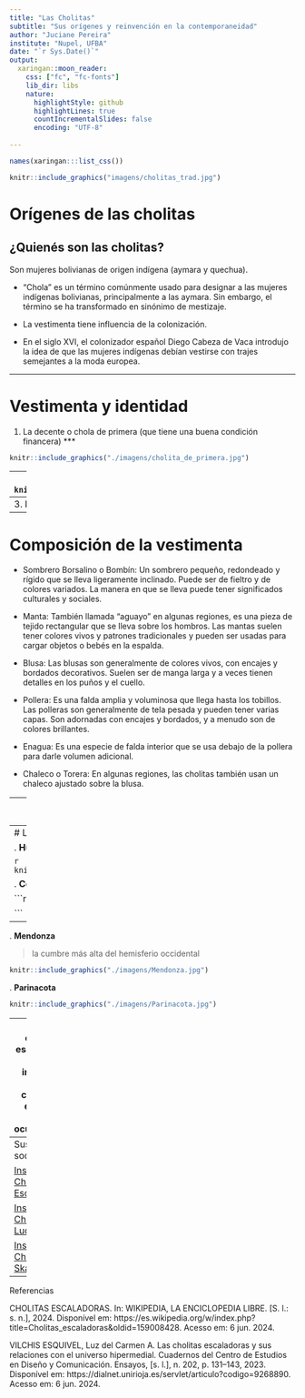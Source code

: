 ```yaml
---
title: "Las Cholitas"
subtitle: "Sus orígenes y reinvención en la contemporaneidad"
author: "Juciane Pereira"
institute: "Nupel, UFBA"
date: "`r Sys.Date()`"
output:
  xaringan::moon_reader:
    css: ["fc", "fc-fonts"]
    lib_dir: libs
    nature:
      highlightStyle: github
      highlightLines: true
      countIncrementalSlides: false
      encoding: "UTF-8"
     
---
```



```r

names(xaringan:::list_css())
```

```r

knitr::include_graphics("imagens/cholitas_trad.jpg")

```
# Orígenes de las cholitas

## ¿Quienés son las cholitas?

Son mujeres bolivianas de origen indígena (aymara y quechua).

- "Chola" es un término comúnmente usado para designar a las mujeres indígenas bolivianas, principalmente a las aymara. Sin embargo, el término se ha transformado en sinónimo de mestizaje.

- La vestimenta tiene influencia de la colonización.

- En el siglo XVI, el colonizador español Diego Cabeza de Vaca introdujo la idea de que las mujeres indígenas debían vestirse con trajes semejantes a la moda europea.


---

# Vestimenta y identidad

1. La decente o chola de primera (que tiene una buena condición financera)
***
```r
knitr::include_graphics("./imagens/cholita_de_primera.jpg")
```

---
2. La chola mediana o de segunda (comerciante)
***
```r
knitr::include_graphics("./imagens/cholita_de_segunda.avif")
```

---
3. La india o campesina
***
```r
knitr::include_graphics("./imagens/cholita_indigena.jpg")
```

---
# Composición de la vestimenta

- Sombrero Borsalino o Bombín: Un sombrero pequeño, redondeado y rígido que se lleva ligeramente inclinado. Puede ser de fieltro y de colores variados. La manera en que se lleva puede tener significados culturales y sociales.

- Manta: También llamada "aguayo" en algunas regiones, es una pieza de tejido rectangular que se lleva sobre los hombros. Las mantas suelen tener colores vivos y patrones tradicionales y pueden ser usadas para cargar objetos o bebés en la espalda.

- Blusa: Las blusas son generalmente de colores vivos, con encajes y bordados decorativos. Suelen ser de manga larga y a veces tienen detalles en los puños y el cuello.

- Pollera: Es una falda amplia y voluminosa que llega hasta los tobillos. Las polleras son generalmente de tela pesada y pueden tener varias capas. Son adornadas con encajes y bordados, y a menudo son de colores brillantes.

- Enagua: Es una especie de falda interior que se usa debajo de la pollera para darle volumen adicional.

- Chaleco o Torera: En algunas regiones, las cholitas también usan un chaleco ajustado sobre la blusa.






---
# La resignificación de la tradición: Las cholitas escaladoras. 

> _Las Cholitas Escaladoras es el nombre con el que se conoce un grupo de mujeres bolivianas. Creado en el año 2015 e integrado por 14 mujeres con edades que van entre los 13 y 55 años que se propusieron retar los caminos que se suponían exclusivos de los hombres._ (Esquivel, p. 134, 2023)

***

## ¿Quienés son las cholitas escaladoras?

```r
knitr::include_graphics("./imagens/cholitas_escaladora.avif")
```


- Tienen entre 50 y 24 años.
- Antes de se tornar escaladoras las cholitas eran cocineras o porteadoras  en acampamentos de montañas. 
- Han empenzado a escalar hacia 2015.

Integrantes: Lidia Huayllas Estrada (la líder), Cecilia Llusco Alaña, Teodora Magueño Machaca, Analía Gonzales Magueño, Elena Quispe Tincuta.


---
# Las montañas que escalaran

. **Huayna Potosí** (2015)

```r
knitr::include_graphics("./imagens/Huyana_Potosí.jpg")
```


. **Cerro Acotango**

```r
knitr::include_graphics("./imagens/Acotango.jpg")

```

---

. **Mendonza**

> la cumbre más alta del hemisferio occidental

```r

knitr::include_graphics("./imagens/Mendonza.jpg")

```


. **Parinacota**


```r
knitr::include_graphics("./imagens/Parinacota.jpg")
```

---
# Las cholitas escaladoras han inspirado otras cholitas a explorar nuevas ocupaciones

- Las cholitas luchadoras
***
```r
knitr::include_graphics("./imagens/cholitas-luchando.avif")
```


- Las cholitas skatistas
***
```r
knitr::include_graphics("./imagens/Cholitas-Skaters-Celia-D-Luna-8.jpg")
```


---
Sus redes sociales ![](imagens/icons8-instagram-32.png)

[Instagram Cholitas Escaladoras](https://www.instagram.com/cholitasescaladoras/)

[Instagram Cholitas Luchadoras](https://www.instagram.com/cholitas_wrestling/)

[Instagram Cholitas Skatistas](https://www.instagram.com/imillaskate/?hl=pt)

---
Referencias

CHOLITAS ESCALADORAS. In:  WIKIPEDIA, LA ENCICLOPEDIA LIBRE. [S. l.: s. n.], 2024. Disponível em: https://es.wikipedia.org/w/index.php?title=Cholitas_escaladoras&oldid=159008428. Acesso em: 6 jun. 2024.

VILCHIS ESQUIVEL, Luz del Carmen A. Las cholitas escaladoras y sus relaciones con el universo hipermedial. Cuadernos del Centro de Estudios en Diseño y Comunicación. Ensayos, [s. l.], n. 202, p. 131–143, 2023. Disponível em: https://dialnet.unirioja.es/servlet/articulo?codigo=9268890. Acesso em: 6 jun. 2024.









